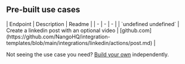 
## Pre-built use cases

<AccordionGroup>


<Accordion title="Others">
| Endpoint | Description | Readme |
| - | - | - |
| `undefined undefined` | Create a linkedin post with an optional video | [github.com](https://github.com/NangoHQ/integration-templates/blob/main/integrations/linkedin/actions/post.md) |
</Accordion>

</AccordionGroup>

<Tip>Not seeing the use case you need? [Build your own](https://nango.dev/slack) independently.</Tip>
